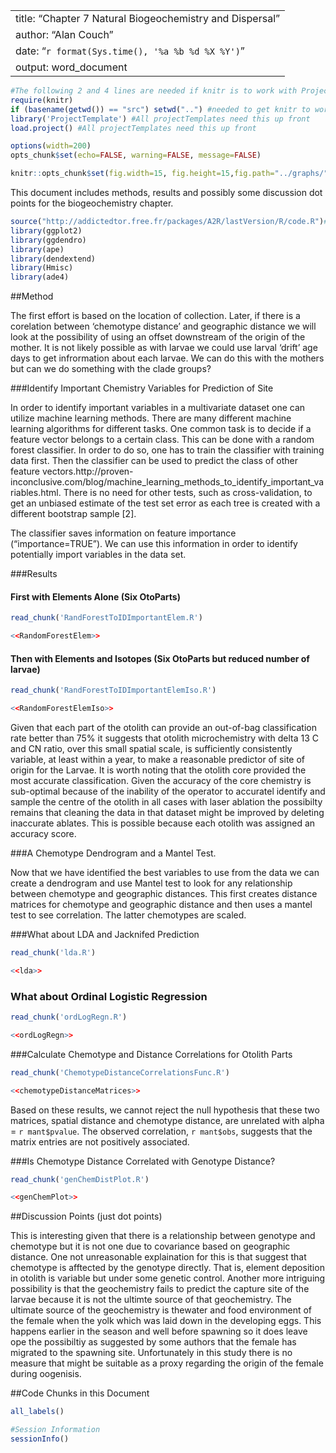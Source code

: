 
---
title: "Chapter 7 Natural Biogeochemistry and Dispersal"
author: "Alan Couch"
date: "`r format(Sys.time(), '%a %b %d %X %Y')`"
output: word_document
---



```r
#The following 2 and 4 lines are needed if knitr is to work with ProjectTemplate.
require(knitr)
if (basename(getwd()) == "src") setwd("..") #needed to get knitr to work with project template
library('ProjectTemplate') #All projectTemplates need this up front
load.project() #All projectTemplates need this up front
```

```r
options(width=200)
opts_chunk$set(echo=FALSE, warning=FALSE, message=FALSE)

knitr::opts_chunk$set(fig.width=15, fig.height=15,fig.path="../graphs/") #Make Figures larger and save them
```
This document includes methods, results and possibly some discussion dot points for the biogeochemistry chapter.   

```r
source("http://addictedtor.free.fr/packages/A2R/lastVersion/R/code.R")# load code of A2R function
library(ggplot2)
library(ggdendro)
library(ape)
library(dendextend)
library(Hmisc)
library(ade4)
```
##Method

The first effort is based on the location of collection. Later, if there is a corelation between 'chemotype distance' and geographic distance we will look at the possibility of using an offset downstream of the origin of the mother. It is not likely possible as with larvae we could use larval 'drift' age days to get infrormation about each larvae. We can do this with the mothers but can we do something with the clade groups?

###Identify Important Chemistry Variables for Prediction of Site

In order to identify important variables in a multivariate dataset one can utilize machine learning methods. There are many different machine learning algorithms for different tasks. One common task is to decide if a feature vector belongs to a certain class. This can be done with a random forest classifier. In order to do so, one has to train the classifier with training data first. Then the classifier can be used to predict the class of other feature vectors.http://proven-inconclusive.com/blog/machine_learning_methods_to_identify_important_variables.html.  There is no need for other tests, such as cross-validation, to get an unbiased estimate of the test set error as each tree is created with a different bootstrap sample [2].

The classifier saves information on feature importance ("importance=TRUE"). We can use this information in order to identify potentially import variables in the data set.

###Results

#### First with Elements Alone (Six OtoParts)

```r
read_chunk('RandForestToIDImportantElem.R')
```

```r
<<RandomForestElem>>
```

#### Then with Elements and Isotopes (Six OtoParts but reduced number of larvae)

```r
read_chunk('RandForestToIDImportantElemIso.R')
```

```r
<<RandomForestElemIso>>
```

Given that each part of the otolith can provide an out-of-bag classification rate better than 75% it suggests that otolith microchemistry with delta 13 C and CN ratio, over this small spatial scale, is sufficiently consistently variable, at least within a year, to make a reasonable predictor of site of origin for the Larvae. It is worth noting that the otolith core provided the most accurate classification. Given the accuracy of the core chemistry is sub-optimal because of the inability of the operator to accuratel identify and sample the centre of the otolith in all cases with laser ablation the possibilty remains that cleaning the data in that dataset might be improved by deleting inaccurate ablates. This is possible because each otolith was assigned an accuracy score.

###A Chemotype Dendrogram and a Mantel Test.

Now that we have identified the best variables to use from the data we can create a dendrogram and use Mantel test to look for any relationship between chemotype and geographic distances. This first creates distance matrices for chemotype and geographic distance and then uses a mantel test to see correlation. The latter chemotypes are scaled.

###What about LDA and Jacknifed Prediction
```r
read_chunk('lda.R')
```

```r
<<lda>>
```
### What about Ordinal Logistic Regression
```r
read_chunk('ordLogRegn.R')
```

```r
<<ordLogRegn>>
```

###Calculate Chemotype and Distance Correlations for Otolith Parts 
```r
read_chunk('ChemotypeDistanceCorrelationsFunc.R')
```

```r
<<chemotypeDistanceMatrices>>
```
Based on these results, we cannot reject the null hypothesis that these two matrices, spatial distance and chemotype distance, are unrelated with alpha = `r mant$pvalue`.  The observed correlation, `r mant$obs`, suggests that the matrix entries are not positively associated. 


###Is Chemotype Distance Correlated with Genotype Distance?

```r
read_chunk('genChemDistPlot.R')

```

```r
<<genChemPlot>>
```
##Discussion Points (just dot points)

This is interesting given that there is a relationship between genotype and chemotype but it is not one due to covariance based on geographic distance. One not unreasonable explaination for this is that suggest that chemotype is afftected by the genotype directly. That is, element deposition in otolith is variable but under some genetic control. Another more intriguing possibility is that the geochemistry fails to predict the capture site of the larvae because it is not the ultimte source of that geochemistry. The ultimate source of the geochemistry is thewater and food environment of the female when the yolk which was laid down in the developing eggs. This happens earlier in the season and  well before spawning so it does leave ope the possibiltiy as suggested by some authors that the female has migrated to the spawning site. Unfortunately in this study there is no  measure that might be suitable as a proxy regarding the origin of the female during oogenisis.  

##Code Chunks in this Document

```r
all_labels()

#Session Information
sessionInfo()

```